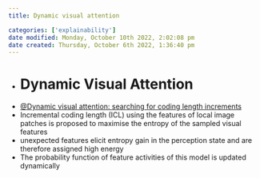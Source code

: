 ```yaml
---
title: Dynamic visual attention

categories: ['explainability']
date modified: Monday, October 10th 2022, 2:02:08 pm
date created: Thursday, October 6th 2022, 1:36:40 pm
---
```


- # Dynamic Visual Attention
- [@Dynamic visual attention: searching for coding length increments](@Dynamic visual attention: searching for coding length increments.qmd)
- Incremental coding length (ICL) using the features of local image patches is proposed to maximise the entropy of the sampled visual features
- unexpected features elicit entropy gain in the perception state and are therefore assigned high energy
- The probability function of feature activities of this model is updated dynamically

